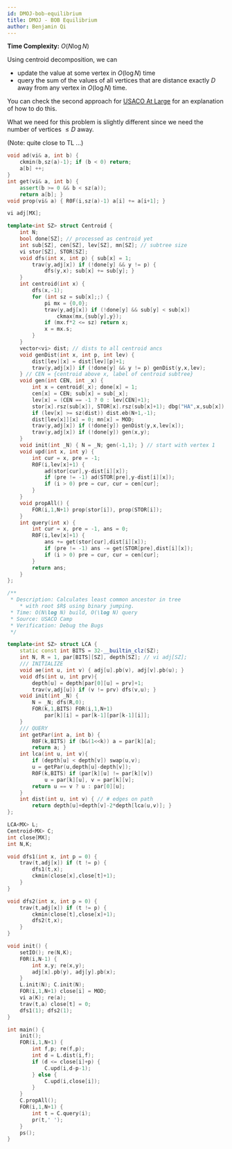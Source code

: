 ```yaml
---
id: DMOJ-bob-equilibrium
title: DMOJ - BOB Equilibrium
author: Benjamin Qi
---
```


**Time Complexity:** $O(N\log N)$

Using centroid decomposition, we can 

 - update the value at some vertex in $O(\log N)$ time
 - query the sum of the values of all vertices that are distance exactly $D$ away from any vertex in $O(\log N)$ time.

You can check the second approach for [USACO At Large](http://www.usaco.org/current/data/sol_atlarge_platinum_jan18.html) for an explanation of how to do this.

What we need for this problem is slightly different since we need the number of vertices $\le D$ away.

(Note: quite close to TL ...)

```cpp
void ad(vi& a, int b) {
	ckmin(b,sz(a)-1); if (b < 0) return;
	a[b] ++;
}
int get(vi& a, int b) {
	assert(b >= 0 && b < sz(a));
	return a[b]; }
void prop(vi& a) { R0F(i,sz(a)-1) a[i] += a[i+1]; }

vi adj[MX];

template<int SZ> struct Centroid {
	int N;
	bool done[SZ]; // processed as centroid yet
	int sub[SZ], cen[SZ], lev[SZ], mn[SZ]; // subtree size
	vi stor[SZ], STOR[SZ];
	void dfs(int x, int p) { sub[x] = 1; 
		trav(y,adj[x]) if (!done[y] && y != p) {
			dfs(y,x); sub[x] += sub[y]; }
	}
	int centroid(int x) {
		dfs(x,-1); 
		for (int sz = sub[x];;) {
			pi mx = {0,0};
			trav(y,adj[x]) if (!done[y] && sub[y] < sub[x]) 
				ckmax(mx,{sub[y],y});
			if (mx.f*2 <= sz) return x; 
			x = mx.s;
		}
	}
	vector<vi> dist; // dists to all centroid ancs
	void genDist(int x, int p, int lev) {
		dist[lev][x] = dist[lev][p]+1;
		trav(y,adj[x]) if (!done[y] && y != p) genDist(y,x,lev); 
	} // CEN = {centroid above x, label of centroid subtree}
	void gen(int CEN, int _x) {
		int x = centroid(_x); done[x] = 1; 
		cen[x] = CEN; sub[x] = sub[_x];
		lev[x] = (CEN == -1 ? 0 : lev[CEN]+1);
		stor[x].rsz(sub[x]), STOR[x].rsz(sub[x]+1); dbg("HA",x,sub[x]);
		if (lev[x] >= sz(dist)) dist.eb(N+1,-1); 
		dist[lev[x]][x] = 0; mn[x] = MOD;
		trav(y,adj[x]) if (!done[y]) genDist(y,x,lev[x]);
		trav(y,adj[x]) if (!done[y]) gen(x,y);
	}
	void init(int _N) { N = _N; gen(-1,1); } // start with vertex 1
	void upd(int x, int y) {
		int cur = x, pre = -1;
		R0F(i,lev[x]+1) {
			ad(stor[cur],y-dist[i][x]); 
			if (pre != -1) ad(STOR[pre],y-dist[i][x]);
			if (i > 0) pre = cur, cur = cen[cur];
		}
	}
	void propAll() {
		FOR(i,1,N+1) prop(stor[i]), prop(STOR[i]);
	}
	int query(int x) { 
		int cur = x, pre = -1, ans = 0;
		R0F(i,lev[x]+1) {
			ans += get(stor[cur],dist[i][x]); 
			if (pre != -1) ans -= get(STOR[pre],dist[i][x]);
			if (i > 0) pre = cur, cur = cen[cur];
		}
		return ans;
	}
};

/**
 * Description: Calculates least common ancestor in tree 
 	* with root $R$ using binary jumping. 
 * Time: O(N\log N) build, O(\log N) query
 * Source: USACO Camp
 * Verification: Debug the Bugs
 */

template<int SZ> struct LCA {
	static const int BITS = 32-__builtin_clz(SZ);
	int N, R = 1, par[BITS][SZ], depth[SZ]; // vi adj[SZ]; 
	/// INITIALIZE
	void ae(int u, int v) { adj[u].pb(v), adj[v].pb(u); }
	void dfs(int u, int prv){
		depth[u] = depth[par[0][u] = prv]+1;
		trav(v,adj[u]) if (v != prv) dfs(v,u); }
	void init(int _N) {
		N = _N; dfs(R,0);
		FOR(k,1,BITS) FOR(i,1,N+1) 
			par[k][i] = par[k-1][par[k-1][i]];
	}
	/// QUERY
	int getPar(int a, int b) {
		R0F(k,BITS) if (b&(1<<k)) a = par[k][a];
		return a; }
	int lca(int u, int v){
		if (depth[u] < depth[v]) swap(u,v);
		u = getPar(u,depth[u]-depth[v]);
		R0F(k,BITS) if (par[k][u] != par[k][v]) 
			u = par[k][u], v = par[k][v];
		return u == v ? u : par[0][u];
	}
	int dist(int u, int v) { // # edges on path
		return depth[u]+depth[v]-2*depth[lca(u,v)]; }
};

LCA<MX> L;
Centroid<MX> C;
int close[MX];
int N,K;

void dfs1(int x, int p = 0) {
	trav(t,adj[x]) if (t != p) {
		dfs1(t,x);
		ckmin(close[x],close[t]+1);
	}
}

void dfs2(int x, int p = 0) {
	trav(t,adj[x]) if (t != p) {
		ckmin(close[t],close[x]+1);
		dfs2(t,x);
	}
}

void init() {
	setIO(); re(N,K);
	F0R(i,N-1) {
		int x,y; re(x,y);
		adj[x].pb(y), adj[y].pb(x);
	}
	L.init(N); C.init(N);
	FOR(i,1,N+1) close[i] = MOD;
	vi a(K); re(a);
	trav(t,a) close[t] = 0;
	dfs1(1); dfs2(1);
}

int main() {
	init();
	FOR(i,1,N+1) {
		int f,p; re(f,p);
		int d = L.dist(i,f);
		if (d <= close[i]+p) {
			C.upd(i,d-p-1);
		} else {
			C.upd(i,close[i]);
		}
	}
	C.propAll();
	FOR(i,1,N+1) {
		int t = C.query(i); 
		pr(t,' ');
	}
	ps();
}
```